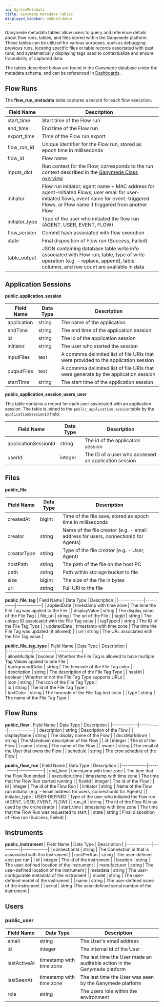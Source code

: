 ```yaml
---
id: SystemMetadata
title: Ganymede Metadata Tables
displayed_sidebar: webUiSidebar
---
```



Ganymede metadata tables allow users to query and reference details about flow runs, tables, and files stored within the Ganymede platform. These tables can be utilized for various purposes, such as debugging previous runs, locating specific files or table records associated with past runs, and systematically displaying tags used to contextualize and ensure traceability of captured data.

The tables described below are found in the Ganymede database under the metadata schema, and can be referenced in [Dashboards](../visualization/Dashboards.mdx).

## Flow Runs

The **flow_run_metadata** table captures a record for each flow execution.

| Field Name | Description |
|------------|-------------|
| start_time | Start time of the Flow run |
| end_time | End time of the Flow run |
| export_time | Time of the Flow run export |
| flow_run_id | Unique identifier for the Flow run, stored as epoch time in milliseconds |
| flow_id | Flow name |
| inputs_dict | Run context for the Flow; corresponds to the run context described in the [Ganymede Class overview](../../sdk/GanymedeClass.mdx#overview) |
| initiator | Flow run initiator; agent name + MAC address for agent-initiated Flows, user email for user-initiated flows, event name for event-triggered Flows, or Flow name if triggered from another Flow |
| initiator_type | Type of the user who initiated the flow run (AGENT, USER, EVENT, FLOW) |
| flow_version | Commit hash associated with flow execution |
| state | Final disposition of Flow run (Success, Failed) |
| table_output | JSON containing database table write info associated with Flow run; table, type of write operation (e.g. - replace, append), table columns, and row count are available in data | 

## Application Sessions

**public_application_session**

| Field Name | Data Type | Description |
|-------------|-----------|-------------|
| application | string | The name of the application |
| endTime | string | The end time of the application session |
| id | string | The id of the application session |                                                 
| initiator | string | The user who started the session |
| inputFiles | text | A commma delimited list of file URIs that were provided to the application session |
| outputFiles | text  |A commma delimited list of file URIs that were generate by the application session | |
| startTime | string |The start time of the application session  |

**public_application_session_users_user**

This table contains a record for each user associated with an application session.  The table is joined to the `public_application_session`table by the `applicationSessionId` field.

| Field Name | Data Type | Description |
|-------------|-----------|-------------|
| applicationSessionId | string | The id of the application session |
| userId | integer | The ID of a user who accessed an application session |

## Files

**public_file**

| Field Name | Data Type | Description |
|-------------|-----------|-------------|
| createdAt | bigint | Time of the file save, stored as epoch time in milliseconds |
| creator | string | Name of the file creator (e.g. - email address for users, connectionId for Agents) |
| creatorType | string | Type of the file creator (e.g. - User, Agent) |
| hostPath | string | The path of the file on the host PC |
| path | string | Path within storage bucket to file |
| size | bigint | The size of the file in bytes |
| uri | string | Full URI to the file |


**public_file_tag**
| Field Name | Data Type | Description |
|-------------|-----------|-------------|
| appliedDate | timestamp with time zone | The time the File Tag was applied to the File |
| displayValue | string | The display value of the File Tag |
| file_uri | string | The uri of the File |
| tagId | string | The unique ID assoicated with the File Tag value |
| tagTypeId | string | The ID of the File Tag Type |
| updatedDate | timestamp with time zone | The time the File Tag was updated (if allowed) |
| url | string | The URL associated with the File Tag value |

**public_file_tag_type**
| Field Name | Data Type | Description |                                     
|-------------|-----------|-------------|                                    
| allowMultiple | boolean | Whether the File Tag is allowed to have multiple Tag Values applied to one File |                                                
| backgroundColor | string | The hexcode of the File Tag color |                                    
| description | string | The description of the File Tag Type |
| hasUrl | boolean | Whether or not the File Tag Type supports URLs |                                                       
| icon | string | The icon of the File Tag Type |                                               
| id | string | The id of the File Tag Type |                                                 
| textColor | string | The hexcode of the File Tag text color |
| type | string | The name of the File Tag Type |  

## Flow Runs

**public_flow**
| Field Name | Data Type | Description |
|-------------|-----------|-------------|
| description | string | Description of the Flow |
| displayName | string | The display name of the Flow |
| docsMarkdown | string | The Markdown description of the Flow |
| id | integer | The id of the Flow |
| name | string | The name of the Flow |
| owner | string | The email of the User that owns the Flow |
| schedule | string | The cron schedule of the Flow |

**public_flow_run**
| Field Name | Data Type | Description |
|-------------|-----------|-------------|
| end_time | timestamp with time zone | The time that the Flow Run ended |
| execution_time | timestamp with time zone | The time that the Flow Run started running |
| flowId | integer | The id of the Flow |
| id | integer | The id of the Flow Run |
| initiator | string | Name of the Flow run initiator (e.g. - email address for users, connectionId for Agents) |
| initiator_type | USER-DEFINED | Type of the user who initiated the flow run (AGENT, USER, EVENT, FLOW)  |
| run_id | string | The id of the Flow RUn as used by the orchestrator |
| start_time | timestamp with time zone | The time that the Flow Run was requested to start |
| state | string | Final disposition of Flow run (Success, Failed) |

## Instruments

**public_instrument**
| Field Name | Data Type | Description |
|-------------|-----------|-------------|
| connectionId | string | The Connection id that is associated with this Instrument |
| costPerRun | string | The user-defined cost per run |
| id | integer | The id of the instrument |
| location | string | The user-defined location of the instrument |
| manufacturer | string | The user-defined location of the instrument |
| metadata | string | The user-configurable metadata of the instrument |
| model | string | The user-defined model of the instrument |
| name | string | The user-defined name of the instrument |
| serial | string |The user-defined serial number of the instrument |

## Users

### public_user
| Field Name | Data Type | Description |
|-------------|-----------|-------------|
| email | string | The User's email address |
| id | integer | The internal id of the User |
| lastActiveAt | timestamp with time zone | The last time the User made an auditable action in the Ganymede platform |
| lastSeenAt | timestamp with time zone | The last time the User was seen by the Ganymede platform |
| role | string | The users role within the environment |

